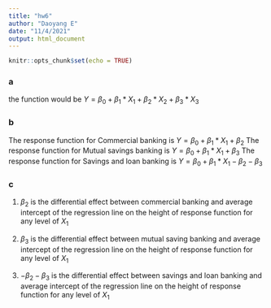---
title: "hw6"
author: "Daoyang E"
date: "11/4/2021"
output: html_document
---

```{r setup, include=FALSE}
knitr::opts_chunk$set(echo = TRUE)
```

### a

the function would be $Y = \beta_0 + \beta_1*X_1 + \beta_2*X_2 + \beta_3*X_3$

### b

The response function for Commercial banking is $Y = \beta_0 + \beta_1*X_1 + \beta_2$
The response function for Mutual savings banking is $Y = \beta_0 + \beta_1*X_1 + \beta_3$
The response function for Savings and loan banking is $Y = \beta_0 + \beta_1*X_1 - \beta_2 - \beta_3$

### c

1. $\beta_2$ is the differential effect between commercial banking and average intercept of the regression line on the height of response function for any level of $X_1$

2. $\beta_3$ is the differential effect between mutual saving banking and average intercept of the regression line on the height of response function for any level of $X_1$

3. $-\beta_2-\beta_3$ is the differential effect between savings and loan banking and average intercept of the regression line on the height of response function for any level of $X_1$